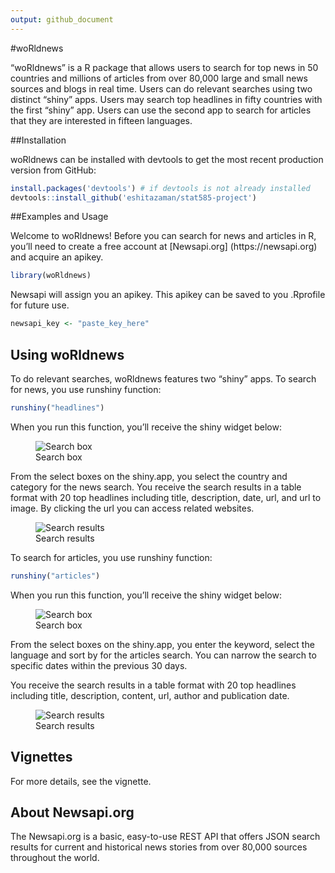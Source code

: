 ```yaml
---
output: github_document
---
```


#woRldnews

"woRldnews" is a R package that allows users to search for top news in 50 countries and millions of articles from over 80,000 large and small news sources and blogs in real time. Users can do relevant searches using two distinct "shiny" apps. Users may search top headlines in fifty countries with the first "shiny" app. Users can use the second app to search for articles that they are interested in fifteen languages. 

 
##Installation

woRldnews can be installed with devtools to get the most recent production version from GitHub:

```r
install.packages('devtools') # if devtools is not already installed
devtools::install_github('eshitazaman/stat585-project')
```

##Examples and Usage


Welcome to woRldnews! Before you can search for news and articles in R, you'll need to create a free account at [Newsapi.org] (https://newsapi.org) and acquire an apikey.


```r
library(woRldnews)
```

Newsapi will assign you an apikey. This apikey can be saved to you .Rprofile for future use. 

```r
newsapi_key <- "paste_key_here"
```

## Using woRldnews

To do relevant searches, woRldnews features two  "shiny" apps.
To search for news, you use runshiny function:

```r
runshiny("headlines")
```

When you run this function, you'll receive the shiny widget below: 

![Search box](headlines.png)

From the select boxes on the shiny.app, you select the country and category for the news search. You receive the search results in a table format with 20 top headlines including title, description, date, url, and url to image. By clicking the url you can access related websites. 

![Search results](results.png)

To search for articles, you use runshiny function:

```r
runshiny("articles")
```

When you run this function, you'll receive the shiny widget below: 

![Search box](articles.png)

From the select boxes on the shiny.app, you enter the keyword, select the language and sort by for the articles search. You can narrow the search to specific dates within the previous 30 days.  

You receive the search results in a table format with 20 top headlines including title, description, content, url, author and publication date. 

![Search results](articles_results.png)



## Vignettes

For more details, see the vignette.

## About Newsapi.org

The Newsapi.org is a basic, easy-to-use REST API that offers JSON search results for current and historical news stories from over 80,000 sources throughout the world. 



